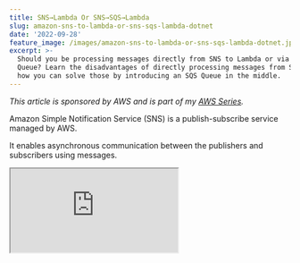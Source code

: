 ```yaml
---
title: SNS→Lambda Or SNS→SQS→Lambda
slug: amazon-sns-to-lambda-or-sns-sqs-lambda-dotnet
date: '2022-09-28'
feature_image: /images/amazon-sns-to-lambda-or-sns-sqs-lambda-dotnet.jpg
excerpt: >-
  Should you be processing messages directly from SNS to Lambda or via an SQS
  Queue? Learn the disadvantages of directly processing messages from SNS and
  how you can solve those by introducing an SQS Queue in the middle.
---
```

_This article is sponsored by AWS and is part of my [AWS Series](/tag/aws/)._

Amazon Simple Notification Service (SNS) is a publish-subscribe service managed by AWS.

It enables asynchronous communication between the publishers and subscribers using messages.

<iframe src="https://www.youtube.com/embed/pBo2YLuPvCk" />

In an earlier blog post, we learned [how to use AWS Lambda Functions to process messages coming into SNS](/blog/amazon-sns-lambda-trigger-dotnet/). I highly recommend checking out if you are new to SNS and Lambda Triggers.

In this post, we will see some of the disadvantages of processing messages directly from an SNS and learn how introducing an SQS in the middle solves some of them.

We will learn,

-   Disadvantages of directly processing messages from SNS → Lambda
-   Connecting SNS → SQS → Lambda
-   Advantages of Processing Messages From SNS → SQS → Lambda

## Disadvantages of directly processing messages from SNS → Lambda

As long as the messages are processed successfully and the Lambda trigger configuration is valid, processing messages directly from an SNS using Lambda Trigger works fine.

Amazon SNS delivers messages asynchronously to Lambda, which means it does not wait for Lambda to return after execution. Lambda is responsible for ensuring the message is processed successfully.

[

Amazon SNS and AWS Lambda Triggers in .NET

Learn how to process SNS messages from AWS Lambda Function. We will learn how to set up and trigger a .NET Lambda Function using SNS, understand scaling and lambda concurrency and how to handle exceptions when processing messages.

![](/favicon.ico)Rahul NathRahul Pulikkot Nath

![](/images/amazon-sns-lambda-triggers-dotnet.jpg)

](/blog/amazon-sns-lambda-trigger-dotnet)

Not everything below is a disadvantage for all scenarios, but they can be if not handled in your application scenario. So, evaluate the pros and cons of subscribing directly from an SNS Topic.

Here are the main disadvantages when processing messages directly from SNS.

-   SNS Delivers messages asynchronously, and Lambda is responsible for handling errors/retries.
-   For stale SNS subscriptions, SNS retries are lost after a few retries.
-   Lambda DLQ needs to be handled separately.
-   No Batching is available when processing messages from SNS.
-   No control on Lambda Concurrency, messages are processed one by one as soon as they arrive.

In cases of exceptions in processing, the messages get retried depending on the Asynchronous configuration set on the Lambda Function. By default, it retries two times and is discarded. If a DLQ is setup, it needs to be monitored and processed separately to the SNS.

## Connecting SNS → SQS → Lambda

Let’s see how we can process messages from SNS by introducing an SQS in the middle. We will then see the advantages of processing messages this way.

SNS supports different protocols for Subscription, and SQS is one of them. Navigate to SNS → Topic → Create Subscription, which prompts a new window to enter the Subscriber details.

Select SQS as the protocol and provide the ARN details in the Endpoint.

If you want the raw message coming into the SNS to be delivered as is to the SQS, make sure to ‘_Enable raw message delivery_’. If unticked, you will get an SNS Record type inside your SQS message payload and will contain the additional SNS metadata ( including the Subject and other attributes).

Based on your application scenario, you can enable this option. For this post, I have enabled raw message delivery.

![Add SQS as the protocol for the SNS Subscription and enter the ARN  details into the Queue. Make sure to enable raw message delivery if you want the message as it is delivered to the Queue.](/images/sns-sqs-create-subscription.jpg)

Additionally, you can specify a Filter Policy if you want to filter the messages sent to the Queue. You can also set up a DLQ in case this SQS subscription becomes stale (if someone accidentally deletes the original SQS queue).

I cover these configuration details in detail in my post on [Amazon SNS and AWS Lambda Triggers](/blog/amazon-sns-lambda-trigger-dotnet/).

Once you have created the Subscription, we need to update the Access Policy for the SQS to allow SQS to send messages to the Queue.

For this, navigate to the SQS → Access policy and click Edit.

![Edit the SQS access policy to allow SNS to send messages to the Queue. Make sure to add this when creating a Subscription from SNS → SQS.](/images/sns-sqs-access-policy.jpg)

Add the access policy statement, as shown below, to allow SNS the _sqs:SendMessage_ Action to send messages to the SQS. Make sure to replace the Resource with the SQS ARN details and specify the SNS ARN to allow only one specific SNS to send messages.

```json
{
   "Effect":"Allow",
   "Principal":{
      "Service":"sns.amazonaws.com"
   },
   "Action":"sqs:SendMessage",
   "Resource":"<SQS ARN>",
   "Condition":{
      "ArnEquals":{
         "aws:SourceArn":"<SNS ARN>"
      }
   }
}

```

Once added, our subscription is all ready to go. You can test by publishing a new message to the SNS Topic, and it will automatically be sent to the SQS Queue.

AWS Lambda Function can process messages from SQS Queue.

[

Amazon SQS and AWS Lambda Triggers in .NET

Learn how to process SQS messages from AWS Lambda Function. We will learn how to set up and trigger a .NET Lambda Function using SQS and the various configurations associated.

![](/favicon.ico)Rahul NathRahul Pulikkot Nath

![](/images/amazon-sqs-lambda-triggers-dotnet.jpg)

](/blog/amazon-sqs-lambda-trigger-dotnet)

## Advantages of Processing Messages From SNS → SQS → Lambda

Amazon SQS invokes the Lambda Function synchronously. This means it waits for a response from the Lambda Function. Only if it’s a successful response is the message removed from the Queue. Otherwise, the message reappears in the Queue based on the `VisiblityTimeout,` and the Maximum receives setting value.

-   On errors in processing, the message is replaced into the Queue. [You can move these messages to a DLQ and Re-drive these messages](/blog/amazon-sqs-lambda-trigger-exception-handling-dotnet/) back into the original queue for reprocessing.
-   SQS allows Batch delivery of messages, so you can save on the cost of the number of Lambda functions to run. Along with batch delivery, you can also [enable batch error processing](/blog/amazon-sqs-lambda-trigger-exception-handling-dotnet/) so that only messages that error out in a batch is retried.
-   You can control the Lambda concurrency, and you run fewer Lambda instances with batching.
-   SQS supports `BatchWindow`, so you can [wait for messages to queue up](/blog/amazon-sqs-lambda-trigger-dotnet/) before starting to processing.
-   Messages stay in the Queue if there are no consumers (for a max of 2 weeks).

If the messages are critical for the application, then processing them through an SQS is more reliable than processing messages directly from SNS. With SQS, you can also have a single flow for processing and error monitoring. You can also optimize the cost of Lambda functions by batching and processing more records at a time.

I hope this helps you understand and choose between different options when processing messages from SNS.

### Additional Reading

-   [AWS SNS Events: SNS to Lambda vs SNS to SQS to Lambda](https://aws.plainenglish.io/aws-sns-to-lambda-vs-sns-to-sqs-to-lambda-788d4cc96f34)
-   [Amazon SNS and AWS Lambda Triggers in .NET](/blog/amazon-sns-lambda-trigger-dotnet/)
-   [Amazon SQS and AWS Lambda Triggers in .NET](/blog/amazon-sqs-lambda-trigger-dotnet/)
-   [How to Handle Exceptions When Processing SQS Messages in .NET Lambda Function](/blog/amazon-sqs-lambda-trigger-exception-handling-dotnet/)
